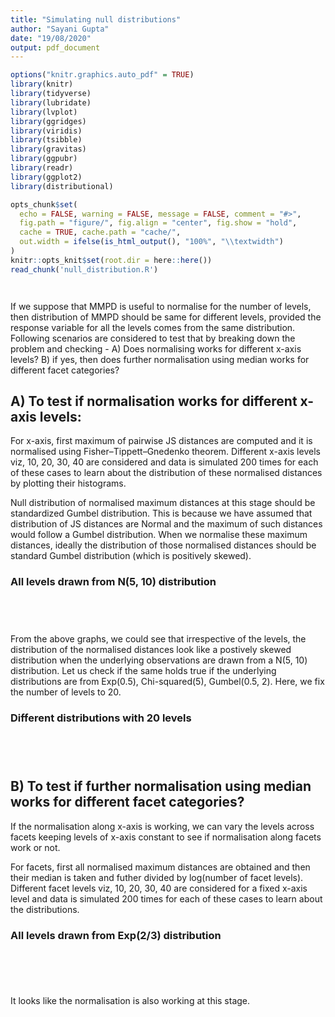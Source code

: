 ```yaml
---
title: "Simulating null distributions"
author: "Sayani Gupta"
date: "19/08/2020"
output: pdf_document
---
```


```r

options("knitr.graphics.auto_pdf" = TRUE)
library(knitr)
library(tidyverse)
library(lubridate)
library(lvplot)
library(ggridges)
library(viridis)
library(tsibble)
library(gravitas)
library(ggpubr)
library(readr)
library(ggplot2)
library(distributional)

opts_chunk$set(
  echo = FALSE, warning = FALSE, message = FALSE, comment = "#>",
  fig.path = "figure/", fig.align = "center", fig.show = "hold",
  cache = TRUE, cache.path = "cache/",
  out.width = ifelse(is_html_output(), "100%", "\\textwidth")
)
knitr::opts_knit$set(root.dir = here::here())
read_chunk('null_distribution.R')
```

```r

```

```r
```

If we suppose that MMPD is useful to normalise for the number of levels, then distribution of MMPD should be same for different levels, provided the response variable for all the levels comes from the same distribution. Following scenarios are considered to test that by breaking down the problem and checking  - 
A) Does normalising works for different x-axis levels?
B) if yes, then does further normalisation using median works for different facet categories?

## A) To test if normalisation works for different x-axis levels:

For x-axis, first maximum of pairwise JS distances are computed and it is normalised using Fisher–Tippett–Gnedenko theorem. Different x-axis levels viz, 10, 20, 30, 40 are considered and data is simulated 200 times for each of these cases to learn about the distribution of these normalised distances by plotting their histograms.

Null distribution of normalised maximum distances at this stage should be standardized Gumbel distribution. This is because we have assumed that distribution of JS distances are Normal and the maximum of such distances would follow a Gumbel distribution. When we normalise these maximum distances, ideally the distribution of those normalised distances should be standard Gumbel distribution (which is positively skewed).

### All levels drawn from N(5, 10) distribution

```r

```

```r

```

```r

```

```r

```


From the above graphs, we could see that irrespective of the levels, the distribution of the normalised distances look like a postively skewed distribution when the underlying observations are drawn from a N(5, 10) distribution. Let us check if the same holds true if the underlying distributions are from Exp(0.5), Chi-squared(5), Gumbel(0.5, 2). Here, we fix the number of levels to 20.


### Different distributions with 20 levels

```r

```

```r

```

```r

```


```r

```


## B) To test if further normalisation using median works for different facet categories?

If the normalisation along x-axis is working, we can vary the levels across facets keeping levels of x-axis constant to see if normalisation along facets work or not. 

For facets, first all normalised maximum distances are obtained and then their median is taken and futher divided by log(number of facet levels). Different facet levels viz, 10, 20, 30, 40 are considered for a fixed x-axis level and data is simulated 200 times for each of these cases to learn about the distributions. 

### All levels drawn from Exp(2/3) distribution

```r

```

```r

```

```r

```

```r

```

```r

```

It looks like the normalisation is also working at this stage.